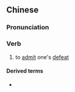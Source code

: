 {{also|服输}}
==Chinese==
{{zh-forms|s=服输}}

===Pronunciation===
{{zh-pron
|m=fúshū
|c=fuk6 syu1
|cat=v
}}

===Verb===
{{zh-verb}}

# to [[admit]] one's [[defeat]]

====Derived terms====
* {{zh-l|願賭服輸}}